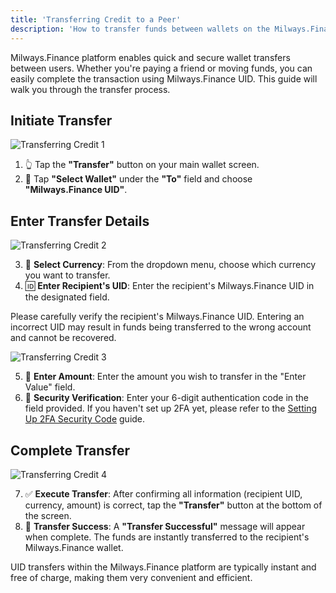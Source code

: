 ```yaml
---
title: 'Transferring Credit to a Peer'
description: 'How to transfer funds between wallets on the Milways.Finance platform.'
---
```


<Info>
Milways.Finance platform enables quick and secure wallet transfers between users. Whether you're paying a friend or moving funds, you can easily complete the transaction using Milways.Finance UID. This guide will walk you through the transfer process.
</Info>

## Initiate Transfer

![Transferring Credit 1](https://open.gitbook.com/~gitbook/image?url=https%3A%2F%2F356381455-files.gitbook.io%2F%7E%2Ffiles%2Fv0%2Fb%2Fgitbook-x-prod.appspot.com%2Fo%2Fspaces%252FB1yREUnIgMhqawNhajWe%252Fuploads%252FHkgJEcZE2bmnLhDAHGlj%252F52.png%3Falt%3Dmedia%26token%3Dc047e0d5-75b5-4743-b543-5a8aa69d7896&width=400&dpr=3&quality=100&sign=f779fc23&sv=2)

1. 👆 Tap the **"Transfer"** button on your main wallet screen.
2. 🔄 Tap **"Select Wallet"** under the **"To"** field and choose **"Milways.Finance UID"**.

## Enter Transfer Details

![Transferring Credit 2](https://open.gitbook.com/~gitbook/image?url=https%3A%2F%2F356381455-files.gitbook.io%2F%7E%2Ffiles%2Fv0%2Fb%2Fgitbook-x-prod.appspot.com%2Fo%2Fspaces%252FB1yREUnIgMhqawNhajWe%252Fuploads%252F2yFqAGh3KYOhN9TEwI8B%252F53.png%3Falt%3Dmedia%26token%3D0bca7e06-5949-40b5-9432-8f79323dcd5e&width=400&dpr=3&quality=100&sign=e40a5029&sv=2)

3. 💱 **Select Currency**: From the dropdown menu, choose which currency you want to transfer.
4. 🆔 **Enter Recipient's UID**: Enter the recipient's Milways.Finance UID in the designated field.

<Warning>Please carefully verify the recipient's Milways.Finance UID. Entering an incorrect UID may result in funds being transferred to the wrong account and cannot be recovered.</Warning>

![Transferring Credit 3](https://open.gitbook.com/~gitbook/image?url=https%3A%2F%2F356381455-files.gitbook.io%2F%7E%2Ffiles%2Fv0%2Fb%2Fgitbook-x-prod.appspot.com%2Fo%2Fspaces%252FB1yREUnIgMhqawNhajWe%252Fuploads%252FvlWPZVpk2lBVu9H90DXo%252F54.png%3Falt%3Dmedia%26token%3D9c7af276-25a2-4c7c-b5ea-065bb733929b&width=400&dpr=3&quality=100&sign=a95ae160&sv=2)

5. 🔢 **Enter Amount**: Enter the amount you wish to transfer in the "Enter Value" field.
6. 🔐 **Security Verification**: Enter your 6-digit authentication code in the field provided. If you haven't set up 2FA yet, please refer to the [Setting Up 2FA Security Code](set2fa.mdx) guide.

## Complete Transfer

![Transferring Credit 4](https://open.gitbook.com/~gitbook/image?url=https%3A%2F%2F356381455-files.gitbook.io%2F%7E%2Ffiles%2Fv0%2Fb%2Fgitbook-x-prod.appspot.com%2Fo%2Fspaces%252FB1yREUnIgMhqawNhajWe%252Fuploads%252FAmCAMwp6gBXctwcEqPBb%252F55.png%3Falt%3Dmedia%26token%3Dbd95fd24-265f-46e1-933d-0cf6cad3d204&width=400&dpr=3&quality=100&sign=d916c3c0&sv=2)

7. ✅ **Execute Transfer**: After confirming all information (recipient UID, currency, amount) is correct, tap the **"Transfer"** button at the bottom of the screen.
8. 🎉 **Transfer Success**: A **"Transfer Successful"** message will appear when complete. The funds are instantly transferred to the recipient's Milways.Finance wallet.

<Tip>UID transfers within the Milways.Finance platform are typically instant and free of charge, making them very convenient and efficient.</Tip>

